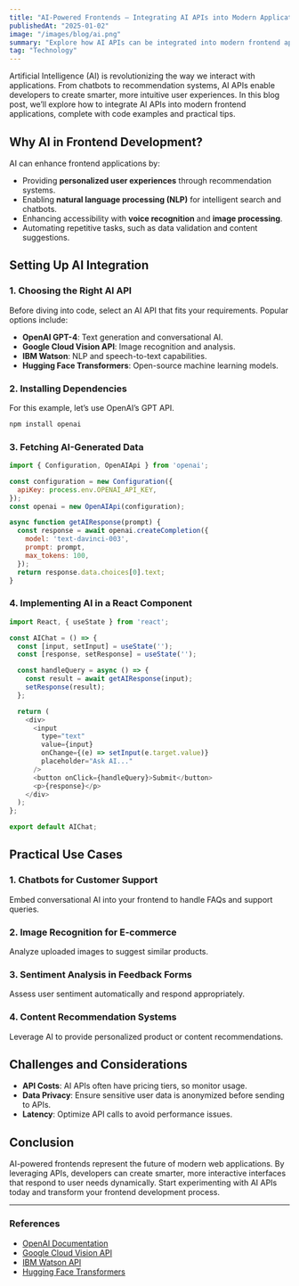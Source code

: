 ```yaml
---
title: "AI-Powered Frontends – Integrating AI APIs into Modern Applications"
publishedAt: "2025-01-02"
image: "/images/blog/ai.png"
summary: "Explore how AI APIs can be integrated into modern frontend applications to enhance user experiences, automate tasks, and create intelligent interfaces."
tag: "Technology"
---
```


Artificial Intelligence (AI) is revolutionizing the way we interact with applications. From chatbots to recommendation systems, AI APIs enable developers to create smarter, more intuitive user experiences. In this blog post, we’ll explore how to integrate AI APIs into modern frontend applications, complete with code examples and practical tips.

## Why AI in Frontend Development?

AI can enhance frontend applications by:
- Providing **personalized user experiences** through recommendation systems.
- Enabling **natural language processing (NLP)** for intelligent search and chatbots.
- Enhancing accessibility with **voice recognition** and **image processing**.
- Automating repetitive tasks, such as data validation and content suggestions.

## Setting Up AI Integration

### 1. Choosing the Right AI API
Before diving into code, select an AI API that fits your requirements. Popular options include:

- **OpenAI GPT-4**: Text generation and conversational AI.
- **Google Cloud Vision API**: Image recognition and analysis.
- **IBM Watson**: NLP and speech-to-text capabilities.
- **Hugging Face Transformers**: Open-source machine learning models.

### 2. Installing Dependencies
For this example, let’s use OpenAI’s GPT API.
```bash
npm install openai
```

### 3. Fetching AI-Generated Data
```javascript
import { Configuration, OpenAIApi } from 'openai';

const configuration = new Configuration({
  apiKey: process.env.OPENAI_API_KEY,
});
const openai = new OpenAIApi(configuration);

async function getAIResponse(prompt) {
  const response = await openai.createCompletion({
    model: 'text-davinci-003',
    prompt: prompt,
    max_tokens: 100,
  });
  return response.data.choices[0].text;
}
```

### 4. Implementing AI in a React Component
```javascript
import React, { useState } from 'react';

const AIChat = () => {
  const [input, setInput] = useState('');
  const [response, setResponse] = useState('');

  const handleQuery = async () => {
    const result = await getAIResponse(input);
    setResponse(result);
  };

  return (
    <div>
      <input
        type="text"
        value={input}
        onChange={(e) => setInput(e.target.value)}
        placeholder="Ask AI..."
      />
      <button onClick={handleQuery}>Submit</button>
      <p>{response}</p>
    </div>
  );
};

export default AIChat;
```

## Practical Use Cases

### 1. Chatbots for Customer Support
Embed conversational AI into your frontend to handle FAQs and support queries.

### 2. Image Recognition for E-commerce
Analyze uploaded images to suggest similar products.

### 3. Sentiment Analysis in Feedback Forms
Assess user sentiment automatically and respond appropriately.

### 4. Content Recommendation Systems
Leverage AI to provide personalized product or content recommendations.

## Challenges and Considerations
- **API Costs**: AI APIs often have pricing tiers, so monitor usage.
- **Data Privacy**: Ensure sensitive user data is anonymized before sending to APIs.
- **Latency**: Optimize API calls to avoid performance issues.

## Conclusion
AI-powered frontends represent the future of modern web applications. By leveraging APIs, developers can create smarter, more interactive interfaces that respond to user needs dynamically. Start experimenting with AI APIs today and transform your frontend development process.

---

### References
- [OpenAI Documentation](https://platform.openai.com/docs)
- [Google Cloud Vision API](https://cloud.google.com/vision)
- [IBM Watson API](https://www.ibm.com/cloud/watson-api)
- [Hugging Face Transformers](https://huggingface.co/docs/transformers/)

